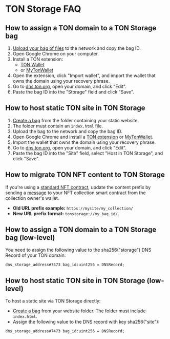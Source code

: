 
# TON Storage FAQ

## How to assign a TON domain to a TON Storage bag

1. [Upload your bag of files](/v3/guidelines/web3/ton-storage/storage-daemon#creating-a-bag-of-files) to the network and copy the bag ID.
2. Open Google Chrome on your computer.
3. Install a TON extension:
   * [TON Wallet](https://chrome.google.com/webstore/detail/ton-wallet/nphplpgoakhhjchkkhmiggakijnkhfnd)
   * or [MyTonWallet](https://chrome.google.com/webstore/detail/mytonwallet/fldfpgipfncgndfolcbkdeeknbbbnhcc)
4. Open the extension, click "Import wallet", and import the wallet that owns the domain using your recovery phrase.
5. Go to [dns.ton.org](https://dns.ton.org), open your domain, and click "Edit".
6. Paste the bag ID into the "Storage" field and click "Save".

## How to host static TON site in TON Storage

1. [Create a bag](/v3/guidelines/web3/ton-storage/storage-daemon#creating-a-bag-of-files) from the folder containing your static website.
2. The folder must contain an `index.html` file.
3. Upload the bag to the network and copy the bag ID.
4. Open Google Chrome and install a [TON extension](https://chrome.google.com/webstore/detail/ton-wallet/nphplpgoakhhjchkkhmiggakijnkhfnd) or [MyTonWallet](https://chrome.google.com/webstore/detail/mytonwallet/fldfpgipfncgndfolcbkdeeknbbbnhcc).
5. Import the wallet that owns the domain using your recovery phrase.
6. Go to [dns.ton.org](https://dns.ton.org), open your domain, and click "Edit".
7. Paste the bag ID into the "Site" field, select "Host in TON Storage", and click "Save".

## How to migrate TON NFT content to TON Storage

If you're using a [standard NFT contract](https://github.com/ton-blockchain/token-contract/blob/main/nft/nft-collection-editable.fc), update the content prefix by sending a [message](https://github.com/ton-blockchain/token-contract/blob/2d411595a4f25fba43997a2e140a203c140c728a/nft/nft-collection-editable.fc#L132) to your NFT collection smart contract from the collection owner's wallet.

* **Old URL prefix example:** `https://mysite/my_collection/`
* **New URL prefix format:** `tonstorage://my_bag_id/`.

## How to assign a TON domain to a TON Storage bag (low-level)

You need to assign the following value to the sha256("storage") DNS Record of your TON domain:

```
dns_storage_address#7473 bag_id:uint256 = DNSRecord;
```

## How to host static TON site in TON Storage (low-level)

To host a static site via TON Storage directly:

* [Create a bag](/v3/guidelines/web3/ton-storage/storage-daemon#creating-a-bag-of-files) from your website folder. The folder must include `index.html`.
* Assign the following value to the DNS record with key sha256("site"):

```
dns_storage_address#7473 bag_id:uint256 = DNSRecord;
```

<Feedback />
